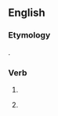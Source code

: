 ==English==

===Etymology===
{{suffix|en|bound|est}}.

===Verb===
{{head|en|verb form|cat2=verb simple past forms|cat3=second-person singular forms}}

# {{en-archaic second-person singular of|bound|lang=en}}
# {{lb|en|archaic}} {{second-person singular past of|bind|lang=en}}